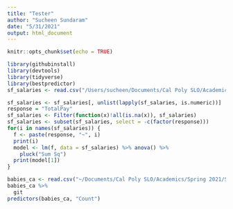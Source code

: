 ```yaml
---
title: "Tester"
author: "Sucheen Sundaram"
date: "5/31/2021"
output: html_document
---
```


```r
knitr::opts_chunk$set(echo = TRUE)
```

```r
library(githubinstall)
library(devtools)
library(tidyverse)
library(bestpredictor)
sf_salaries <- read.csv("/Users/sucheen/Documents/Cal Poly SLO/Academics/Spring 2021/STAT 331-01/Data/SF_Salaries_sub.csv")
```

```r
sf_salaries <- sf_salaries[, unlist(lapply(sf_salaries, is.numeric))]
response = "TotalPay"
sf_salaries <- Filter(function(x)!all(is.na(x)), sf_salaries)
sf_salaries <- subset(sf_salaries, select = -c(factor(response)))
for(i in names(sf_salaries)) {
  f <- paste(response, "~", i)
  print(i)
  model <- lm(f, data = sf_salaries) %>% anova() %>%
    pluck("Sum Sq")
  print(model[1])
}
```

```r
babies_ca <- read.csv("~/Documents/Cal Poly SLO/Academics/Spring 2021/STAT 331-01/Data/babies_ca.csv")
babies_ca %>%
  git
predictors(babies_ca, "Count")

```
